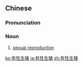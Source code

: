 ==Chinese==
{{zh-forms|type=22}}

===Pronunciation===
{{zh-pron
|m=yǒuxìng shēngzhí
|c=jau5 sing3 sang1 zik6
|cat=n
}}

===Noun===
{{zh-noun}}

# [[sexual reproduction]]

[[ko:有性生殖]]
[[ja:有性生殖]]
[[zh:有性生殖]]
